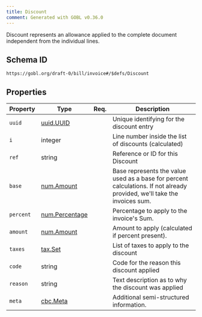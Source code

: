 ```yaml
---
title: Discount
comment: Generated with GOBL v0.36.0
---
```


Discount represents an allowance applied to the complete document independent from the individual lines.

## Schema ID

`https://gobl.org/draft-0/bill/invoice#/$defs/Discount`

## Properties

| Property  | Type                                      | Req. | Description                                                                                                              |
|-----------|-------------------------------------------|------|--------------------------------------------------------------------------------------------------------------------------|
| `uuid`    | [uuid.UUID](/draft-0/uuid/uuid)           |      | Unique identifying for the discount entry                                                                                |
| `i`       | integer                                   |      | Line number inside the list of discounts (calculated)                                                                    |
| `ref`     | string                                    |      | Reference or ID for this Discount                                                                                        |
| `base`    | [num.Amount](/draft-0/num/amount)         |      | Base represents the value used as a base for percent calculations. If not already provided, we'll take the invoices sum. |
| `percent` | [num.Percentage](/draft-0/num/percentage) |      | Percentage to apply to the invoice's Sum.                                                                                |
| `amount`  | [num.Amount](/draft-0/num/amount)         |      | Amount to apply (calculated if percent present).                                                                         |
| `taxes`   | [tax.Set](/draft-0/tax/set)               |      | List of taxes to apply to the discount                                                                                   |
| `code`    | string                                    |      | Code for the reason this discount applied                                                                                |
| `reason`  | string                                    |      | Text description as to why the discount was applied                                                                      |
| `meta`    | [cbc.Meta](/draft-0/cbc/meta)             |      | Additional semi-structured information.                                                                                  |

